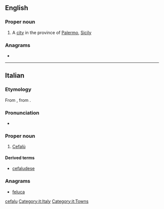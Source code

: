 ==English==

===Proper noun===
{{wikipedia}}
{{en-proper noun}}

# A [[city]] in the province of [[Palermo]], [[Sicily]]

===Anagrams===
* {{anagrams|en|fecula}}

[[Category:English terms spelled with Ù|cefalu]]

----

==Italian==

===Etymology===
From {{etyl|la|it}} {{m|la|Cephaloedium}}, from {{etyl|grc|it}} {{m|grc|Κεφαλοίδιον}}.

===Pronunciation===
* {{rhymes|u|lang=it}}

===Proper noun===
{{wikipedia|lang=it}}
{{head|it|proper nouns}}

# [[#English|Cefalù]]

====Derived terms====
* [[cefaludese]]

===Anagrams===
* [[feluca#Italian|feluca]]

[[Category:it:Italy]]
[[Category:it:Towns]]